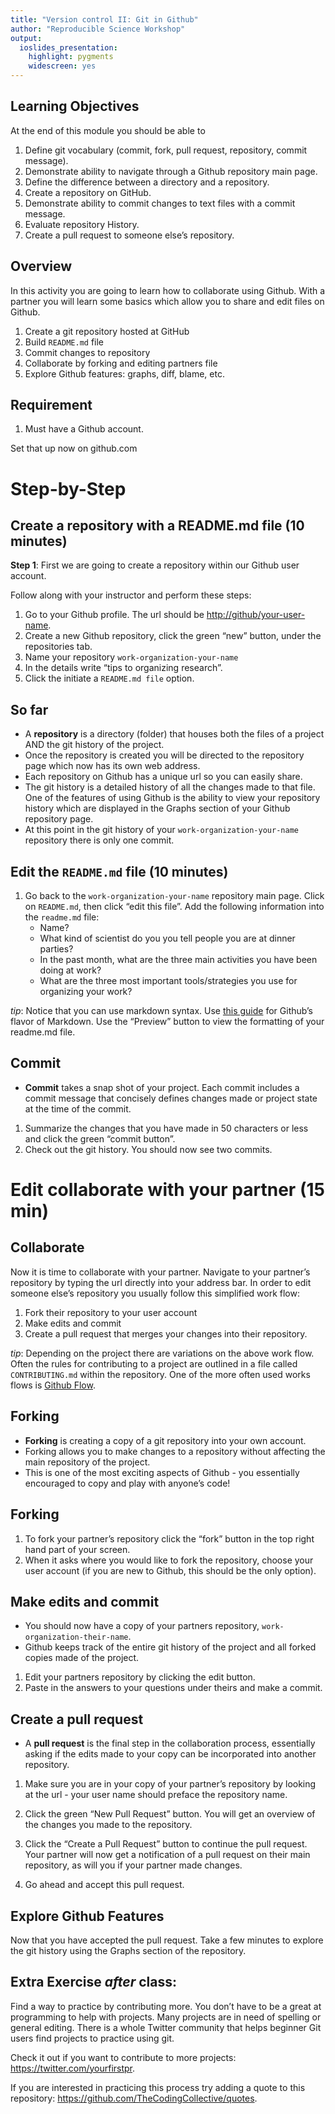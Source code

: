 ```yaml
---
title: "Version control II: Git in Github"
author: "Reproducible Science Workshop"
output:
  ioslides_presentation:
    highlight: pygments
    widescreen: yes
---
```

## Learning Objectives

At the end of this module you should be able to 

1. Define git vocabulary (commit, fork, pull request, repository, commit message).
2. Demonstrate ability to navigate through a Github repository main page. 
3. Define the difference between a directory and a repository.
3. Create a repository on GitHub.
4. Demonstrate ability to commit changes to text files with a commit message.
5. Evaluate repository History.
6. Create a pull request to someone else's repository.

## Overview

In this activity you are going to learn how to collaborate using Github.  With a partner you will learn some basics which allow you to share and edit files on Github. 

1. Create a git repository hosted at GitHub
2. Build `README.md` file 
3. Commit changes to repository
3. Collaborate by forking and editing partners file
4. Explore Github features: graphs, diff, blame, etc.

## Requirement 

1. Must have a Github account.

Set that up now on github.com

# Step-by-Step

## Create a repository with a README.md file (10 minutes)

**Step 1**: First we are going to create a repository within our Github user account. 

Follow along with your instructor and perform these steps:

1. Go to your Github profile. The url should be [http://github/your-user-name]().
2. Create a new Github repository, click the green "new" button, under the repositories tab.
3. Name your repository `work-organization-your-name`
4. In the details write "tips to organizing research".
5. Click the initiate a `README.md file` option. 

## So far

-  A **repository** is a directory (folder) that houses both the files of a project AND the git history of the project.
-  Once the repository is created you will be directed to the repository page which now has its own web address. 
-  Each repository on Github has a unique url so you can easily share. 
-  The git history is a detailed history of all the changes made to that file.  One of the features of using Github is the ability to view your repository history which are displayed in the Graphs section of your Github repository page. 
-  At this point in the git history of your `work-organization-your-name` repository there is only one commit.

## Edit the `README.md` file (10 minutes)

1.  Go back to the `work-organization-your-name` repository main page. Click on `README.md`, then click "edit this file". Add the following information into the `readme.md` file:
    -  Name?
    -  What kind of scientist do you you tell people you are at dinner parties?
    -  In the past month, what are the three main activities you have been doing at work?
    -  What are the three most important tools/strategies you use for organizing your work?

*tip*:  Notice that you can use markdown syntax. Use [this guide](https://help.github.com/articles/markdown-basics/) for Github's flavor of Markdown. Use the "Preview" button to view the formatting of your readme.md file. 

## Commit

- **Commit** takes a snap shot of your project. Each commit includes a commit message that concisely defines changes made or project state at the time of the commit. 

1. Summarize the changes that you have made in 50 characters or less and click the green "commit button". 
2. Check out the git history.  You should now see two commits.

# Edit collaborate with your partner (15 min) 

## Collaborate

Now it is time to collaborate with your partner.  Navigate to your partner's repository by typing the url directly into your address bar. In order to edit someone else's repository you usually follow this simplified work flow: 

1. Fork their repository to your user account 
2. Make edits and commit 
3. Create a pull request that merges your changes into their repository. 

*tip*: Depending on the project there are variations on the above work flow. Often the rules for contributing to a project are outlined in a file called `CONTRIBUTING.md` within the repository. One of the more often used works flows is [Github Flow](https://guides.github.com/introduction/flow/). 

## Forking

- **Forking** is creating a copy of a git repository into your own account.  
-  Forking allows you to make changes to a repository without affecting the main repository of the project.  
-  This is one of the most exciting aspects of Github - you essentially encouraged to copy and play with anyone's code! 

## Forking

1.  To fork your partner's repository click the "fork" button in the top right hand part of your screen.  
2.  When it asks where you would like to fork the repository, choose your user account (if you are new to Github, this should be the only option).


## Make edits and commit

- You should now have a copy of your partners repository, `work-organization-their-name`. 
-  Github keeps track of the entire git history of the project and all forked copies made of the project. 

1. Edit your partners repository by clicking the edit button.  
2.  Paste in the answers to your questions under theirs and make a commit. 

## Create a pull request

- A **pull request** is the final step in the collaboration process, essentially asking if the edits made to your copy can be incorporated into another repository. 

1.  Make sure you are in your copy of your partner's repository by looking at the url - your user name should preface the repository name.  
2.  Click the green "New Pull Request" button. You will get an overview of the changes you made to the repository. 
3.  Click the "Create a Pull Request" button to continue the pull request. Your partner will now get a notification of a pull request on their main repository, as will you if your partner made changes. 

4.  Go ahead and accept this pull request. 


## Explore Github Features

Now that you have accepted the pull request.  Take a few minutes to explore the git history using the Graphs section of the repository. 

## Extra Exercise *after* class:

Find a way to practice by contributing more. You don't have to be a great at programming to help with projects.  Many projects are in need of spelling or general editing. There is a whole Twitter community that helps beginner Git users find projects to practice using git.  

Check it out if you want to contribute to more projects: [https://twitter.com/yourfirstpr](https://twitter.com/yourfirstpr).

If you are interested in practicing this process try adding a quote to this repository: [https://github.com/TheCodingCollective/quotes](https://github.com/TheCodingCollective/quotes).






